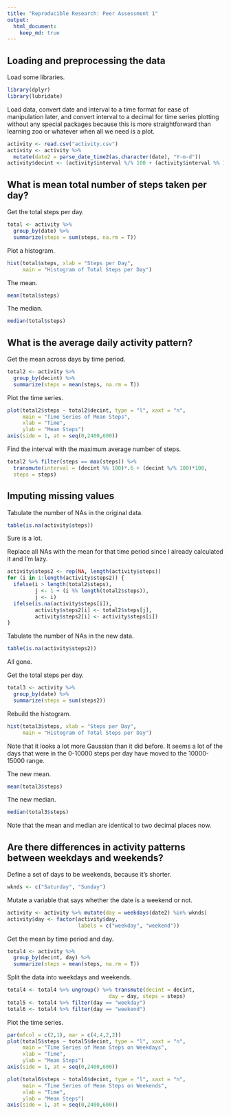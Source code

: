 ```yaml
---
title: "Reproducible Research: Peer Assessment 1"
output: 
  html_document:
    keep_md: true
---
```


## Loading and preprocessing the data

Load some libraries.
```r
library(dplyr)
library(lubridate)
```

Load data, convert date and interval to a time format for ease of manipulation later, and convert interval to a decimal for time series plotting without any special packages because this is more straightforward than learning zoo or whatever when all we need is a plot.
```r
activity <- read.csv("activity.csv")
activity <- activity %>%
  mutate(date2 = parse_date_time2(as.character(date), "Y-m-d"))
activity$decint <- (activity$interval %/% 100 + (activity$interval %% 100)/60)*100
```

## What is mean total number of steps taken per day?

Get the total steps per day.
```r
total <- activity %>%
  group_by(date) %>%
  summarize(steps = sum(steps, na.rm = T))
```

Plot a histogram.
```r
hist(total$steps, xlab = "Steps per Day",
     main = "Histogram of Total Steps per Day")
```

The mean.
```r
mean(total$steps)
```

The median.
```r
median(total$steps)
```

## What is the average daily activity pattern?

Get the mean across days by time period.
```r
total2 <- activity %>%
  group_by(decint) %>%
  summarize(steps = mean(steps, na.rm = T))
```

Plot the time series.
```r
plot(total2$steps ~ total2$decint, type = "l", xaxt = "n",
     main = "Time Series of Mean Steps",
     xlab = "Time",
     ylab = "Mean Steps")
axis(side = 1, at = seq(0,2400,600))
```

Find the interval with the maximum average number of steps.
```r
total2 %>% filter(steps == max(steps)) %>%
  transmute(interval = (decint %% 100)*.6 + (decint %/% 100)*100,
  steps = steps)
```

## Imputing missing values

Tabulate the number of NAs in the original data.
```r
table(is.na(activity$steps))
```
Sure is a lot.

Replace all NAs with the mean for that time period since I already calculated it and I'm lazy.
```r
activity$steps2 <- rep(NA, length(activity$steps))
for (i in 1:length(activity$steps2)) {
  ifelse(i > length(total2$steps),
         j <- 1 + (i %% length(total2$steps)),
         j <- i)
  ifelse(is.na(activity$steps[i]),
         activity$steps2[i] <- total2$steps[j],
         activity$steps2[i] <- activity$steps[i])
}
```

Tabulate the number of NAs in the new data.
```r
table(is.na(activity$steps2))
```

All gone.

Get the total steps per day.
```r
total3 <- activity %>%
  group_by(date) %>%
  summarize(steps = sum(steps2))
```

Rebuild the histogram.
```r
hist(total3$steps, xlab = "Steps per Day",
     main = "Histogram of Total Steps per Day")
```

Note that it looks a lot more Gaussian than it did before. It seems a lot of the days that were in the 0-10000 steps per day have moved to the 10000-15000 range.

The new mean.
```r
mean(total3$steps)
```

The new median.
```r
median(total3$steps)
```

Note that the mean and median are identical to two decimal places now.

## Are there differences in activity patterns between weekdays and weekends?

Define a set of days to be weekends, because it's shorter.
```r
wknds <- c("Saturday", "Sunday")
```

Mutate a variable that says whether the date is a weekend or not.
```r
activity <- activity %>% mutate(day = weekdays(date2) %in% wknds)
activity$day <- factor(activity$day,
                       labels = c("weekday", "weekend"))
```

Get the mean by time period and day.
```r
total4 <- activity %>%
  group_by(decint, day) %>%
  summarize(steps = mean(steps, na.rm = T))
```

Split the data into weekdays and weekends.
```r
total4 <- total4 %>% ungroup() %>% transmute(decint = decint,
                                 day = day, steps = steps)
total5 <- total4 %>% filter(day == "weekday")
total6 <- total4 %>% filter(day == "weekend")
```

Plot the time series.
```r
par(mfcol = c(2,1), mar = c(4,4,2,2))
plot(total5$steps ~ total5$decint, type = "l", xaxt = "n",
     main = "Time Series of Mean Steps on Weekdays",
     xlab = "Time",
     ylab = "Mean Steps")
axis(side = 1, at = seq(0,2400,600))

plot(total6$steps ~ total6$decint, type = "l", xaxt = "n",
     main = "Time Series of Mean Steps on Weekends",
     xlab = "Time",
     ylab = "Mean Steps")
axis(side = 1, at = seq(0,2400,600))
```